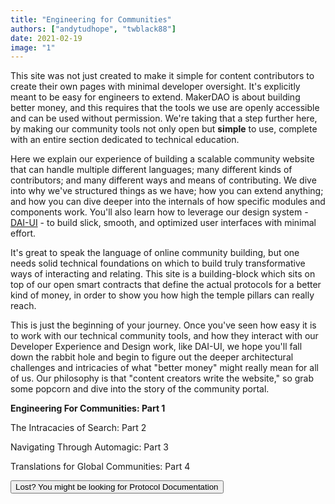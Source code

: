 ```yaml
---
title: "Engineering for Communities"
authors: ["andytudhope", "twblack88"]
date: 2021-02-19
image: "1"
---
```


This site was not just created to make it simple for content contributors to create their own pages with minimal developer oversight.
It's explicitly meant to be easy for engineers to extend. MakerDAO is about building better money, and this requires that the tools
we use are openly accessible and can be used without permission. We're taking that a step further here, by making our community tools
not only open but **simple** to use, complete with an entire section dedicated to technical education.

Here we explain our experience of building a scalable community website that can handle multiple different languages;
many different kinds of contributors; and many different ways and means of contributing. We dive into why we've structured things as we have; how you
can extend anything; and how you can dive deeper into the internals of how specific modules and components work. You'll also learn how to
leverage our design system - [DAI-UI](https://github.com/makerdao/dai-ui) - to build slick, smooth, and optimized user interfaces with minimal effort.

It's great to speak the language of online community building, but one needs solid technical foundations on which to build truly transformative
ways of interacting and relating. This site is a building-block which sits on top of our open smart contracts that
define the actual protocols for a better kind of money, in order to show you how high the temple pillars can really reach.

This is just the beginning of your journey. Once you've seen how easy it is to work with our technical community tools, and how they
interact with our Developer Experience and Design work, like DAI-UI, we hope you'll fall down the rabbit hole
and begin to figure out the deeper architectural challenges and intricacies of what "better money" might really mean for all of us. Our philosophy is that
"content creators write the website," so grab some popcorn and dive into the story of the community portal.

<List>

<Link to="/en/blog/community/Engineering-for-communities">

**Engineering For Communities: Part 1**

</Link>

<Link to="/en/blog/community/eng-search">

The Intracacies of Search: Part 2

</Link>

<Link to="/en/blog/community/eng-navigation">

Navigating Through Automagic: Part 3

</Link>

<Link to="/en/blog/community/eng-language">

Translations for Global Communities: Part 4

</Link>

</List>


<Button to="https://docs.makerdao.com" primary>
  Lost? You might be looking for Protocol Documentation
</Button>

